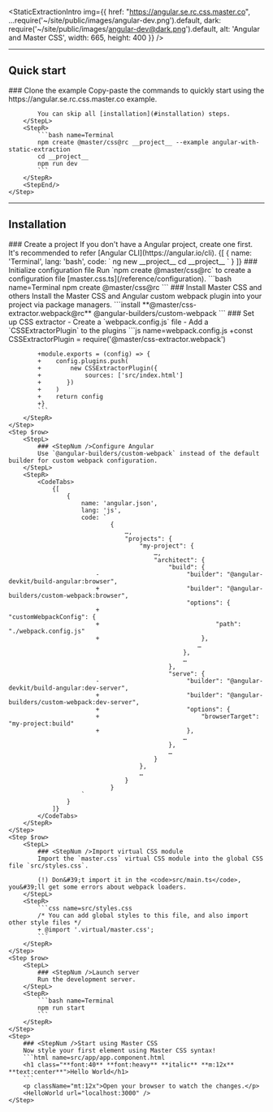 
<StaticExtractionIntro img={{
    href: "https://angular.se.rc.css.master.co",
    ...require('~/site/public/images/angular-dev.png').default,
    dark: require('~/site/public/images/angular-dev@dark.png').default,
    alt: 'Angular and Master CSS',
    width: 665, height: 400 }} />

---

## Quick start
<StepSection>
    <Step $row>
        <StepL>
            ### <StepNum />Clone the example
            Copy-paste the commands to quickly start using the https://angular.se.rc.css.master.co example.

            You can skip all [installation](#installation) steps.
        </StepL>
        <StepR>
            ```bash name=Terminal
            npm create @master/css@rc __project__ --example angular-with-static-extraction
            cd __project__
            npm run dev
            ```
        </StepR>
        <StepEnd/>
    </Step>
</StepSection>

---

## Installation

<StepSection>
    <Step $row>
        <StepL>
            ### <StepNum />Create a project
            If you don&#39;t have a Angular project, create one first. It&#39;s recommended to refer [Angular CLI](https://angular.io/cli).
        </StepL>
        <StepR>
            <CodeTabs>
                {[
                    {
                        name: 'Terminal',
                        lang: 'bash',
                        code: `
                            ng new __project__
                            cd __project__
                        `
                    }
                ]}
            </CodeTabs>
        </StepR>
    </Step>
    <Step $row>
        <StepL>
            ### <StepNum />Initialize configuration file
            Run `npm create @master/css@rc` to create a configuration file [master.css.ts](/reference/configuration).
        </StepL>
        <StepR>
            ```bash name=Terminal
            npm create @master/css@rc
            ```
        </StepR>
    </Step>
    <Step $row>
        <StepL>
            ### <StepNum />Install Master CSS and others
            Install the Master CSS and Angular custom webpack plugin into your project via package managers.
        </StepL>
        <StepR>
            ```install
            **@master/css-extractor.webpack@rc** @angular-builders/custom-webpack
            ```
        </StepR>
    </Step>
    <Step $row>
        <StepL>
            ### <StepNum />Set up CSS extractor
            - Create a `webpack.config.js` file
            - Add a `CSSExtractorPlugin` to the plugins
        </StepL>
        <StepR>
            ```js name=webpack.config.js
            +const CSSExtractorPlugin = require('@master/css-extractor.webpack')

            +module.exports = (config) => {
            +    config.plugins.push(
            +        new CSSExtractorPlugin({
            +            sources: ['src/index.html']
            +       })
            +    )
            +    return config
            +}
            ```
        </StepR>
    </Step>
    <Step $row>
        <StepL>
            ### <StepNum />Configure Angular
            Use `@angular-builders/custom-webpack` instead of the default builder for custom webpack configuration.
        </StepL>
        <StepR>
            <CodeTabs>
                {[
                    {
                        name: 'angular.json',
                        lang: 'js',
                        code: `
                                {
                                    …,
                                    "projects": {
                                        "my-project": {
                                            …,
                                            "architect": {
                                                "build": {
                            -                        "builder": "@angular-devkit/build-angular:browser",
                            +                        "builder": "@angular-builders/custom-webpack:browser",
                                                     "options": {
                            +                            "customWebpackConfig": {
                            +                                "path": "./webpack.config.js"
                            +                            },
                                                        …
                                                    },
                                                    …
                                                },
                                                "serve": {
                            -                        "builder": "@angular-devkit/build-angular:dev-server",
                            +                        "builder": "@angular-builders/custom-webpack:dev-server",
                            +                        "options": {
                            +                            "browserTarget": "my-project:build"
                            +                        },
                                                    …
                                                },
                                                …
                                            }
                                        },
                                        …
                                    }
                                }
                        `
                    }
                ]}
            </CodeTabs>
        </StepR>
    </Step>
    <Step $row>
        <StepL>
            ### <StepNum />Import virtual CSS module
            Import the `master.css` virtual CSS module into the global CSS file `src/styles.css`.

            (!) Don&#39;t import it in the <code>src/main.ts</code>, you&#39;ll get some errors about webpack loaders.
        </StepL>
        <StepR>
            ```css name=src/styles.css
            /* You can add global styles to this file, and also import other style files */
            + @import '.virtual/master.css';
            ```
        </StepR>
    </Step>
    <Step $row>
        <StepL>
            ### <StepNum />Launch server
            Run the development server.
        </StepL>
        <StepR>
            ```bash name=Terminal
            npm run start
            ```
        </StepR>
    </Step>
    <Step>
        ### <StepNum />Start using Master CSS
        Now style your first element using Master CSS syntax!
        ```html name=src/app/app.component.html
        <h1 class="**font:40** **font:heavy** **italic** **m:12x** **text:center**">Hello World</h1>
        ```
        <p className="mt:12x">Open your browser to watch the changes.</p>
        <HelloWorld url="localhost:3000" />
    </Step>
</StepSection>